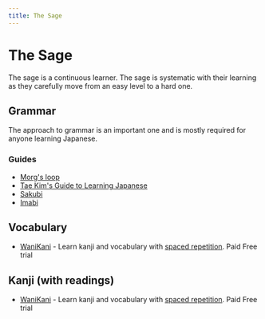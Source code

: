 ```yaml
---
title: The Sage
---
```



# The Sage

The sage is a continuous learner. The sage is systematic with their learning as they carefully move from an easy level to a hard one.

## Grammar

The approach to grammar is an important one and is mostly required for anyone learning Japanese.

### Guides

- [Morg's loop](https://morg.systems/58465ab9.html)
- [Tae Kim's Guide to Learning Japanese](./books/taekim)
- [Sakubi](./books/sakubi)
- [Imabi](http://www.imabi.net/)

## Vocabulary

- [WaniKani](https://www.wanikani.com) - Learn kanji and vocabulary with [spaced repetition](/sage/topics/spaced-repetition). <Tag>Paid</Tag> <Tag>Free trial</Tag>

## Kanji (with readings)

- [WaniKani](https://www.wanikani.com) - Learn kanji and vocabulary with [spaced repetition](/sage/topics/spaced-repetition). <Tag>Paid</Tag> <Tag>Free trial</Tag>
